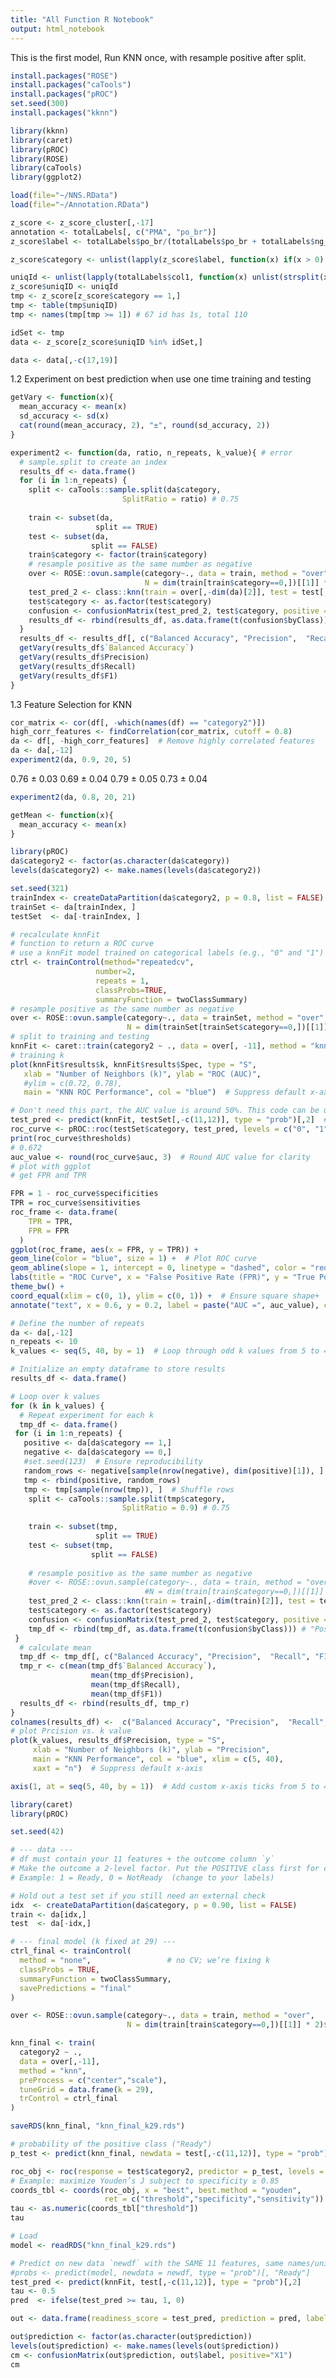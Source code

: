 ---
title: "All Function R Notebook"
output: html_notebook
---

This is the first model, Run KNN once, with resample positive after split.

```{r}

install.packages("ROSE")
install.packages("caTools")
install.packages("pROC")
set.seed(300)
install.packages("kknn")

library(kknn)
library(caret)
library(pROC)
library(ROSE)
library(caTools)
library(ggplot2)
```

```{r}
load(file="~/NNS.RData")
load(file="~/Annotation.RData")
```

```{r}

z_score <- z_score_cluster[,-17]
annotation <- totalLabels[, c("PMA", "po_br")]
z_score$label <- totalLabels$po_br/(totalLabels$po_br + totalLabels$ng_og + 0.0001)

z_score$category <- unlist(lapply(z_score$label, function(x) if(x > 0) {1} else {0})) # 0.5

uniqId <- unlist(lapply(totalLabels$col1, function(x) unlist(strsplit(x, "_"))[[1]]))
z_score$uniqID <- uniqId
tmp <- z_score[z_score$category == 1,]
tmp <- table(tmp$uniqID)
tmp <- names(tmp[tmp >= 1]) # 67 id has 1s, total 110

idSet <- tmp
data <- z_score[z_score$uniqID %in% idSet,]

data <- data[,-c(17,19)]

```




1.2 Experiment on best prediction when use one time training and testing

```{r}
getVary <- function(x){
  mean_accuracy <- mean(x)
  sd_accuracy <- sd(x)
  cat(round(mean_accuracy, 2), "±", round(sd_accuracy, 2))
}
```

```{r}
experiment2 <- function(da, ratio, n_repeats, k_value){ # error
  # sample.split to create an index 
  results_df <- data.frame()
  for (i in 1:n_repeats) {
    split <- caTools::sample.split(da$category, 
                         SplitRatio = ratio) # 0.75
    
    train <- subset(da, 
                   split == TRUE)
    test <- subset(da, 
                  split == FALSE)
    train$category <- factor(train$category)
    # resample positive as the same number as negative
    over <- ROSE::ovun.sample(category~., data = train, method = "over", 
                              N = dim(train[train$category==0,])[[1]] * 2)$data
    test_pred_2 <- class::knn(train = over[,-dim(da)[2]], test = test[,-dim(da)[2]], cl=over$category, k=k_value) 
    test$category <- as.factor(test$category)
    confusion <- confusionMatrix(test_pred_2, test$category, positive = "1")
    results_df <- rbind(results_df, as.data.frame(t(confusion$byClass))) # "Pos Pred Value" is precision
  }
  results_df <- results_df[, c("Balanced Accuracy", "Precision",  "Recall", "F1")]
  getVary(results_df$`Balanced Accuracy`)
  getVary(results_df$Precision)
  getVary(results_df$Recall)
  getVary(results_df$F1)
}
```


1.3 Feature Selection for KNN

```{r}

cor_matrix <- cor(df[, -which(names(df) == "category2")])
high_corr_features <- findCorrelation(cor_matrix, cutoff = 0.8)
da <- df[, -high_corr_features]  # Remove highly correlated features
da <- da[,-12]
experiment2(da, 0.9, 20, 5)
```
0.76 ± 0.03 0.69 ± 0.04 0.79 ± 0.05 0.73 ± 0.04

```{r}
experiment2(da, 0.8, 20, 21)
```

```{r}
getMean <- function(x){
  mean_accuracy <- mean(x)
}

```


```{r}
library(pROC)
da$category2 <- factor(as.character(da$category))
levels(da$category2) <- make.names(levels(da$category2))

set.seed(321)
trainIndex <- createDataPartition(da$category2, p = 0.8, list = FALSE)
trainSet <- da[trainIndex, ]
testSet  <- da[-trainIndex, ]

# recalculate knnFit
# function to return a ROC curve
# use a knnFit model trained on categorical labels (e.g., "0" and "1") to predict probabilities IF the model is trained with classProbs = TRUE in trainControl().
ctrl <- trainControl(method="repeatedcv",
                   number=2, 
                   repeats = 1,
                   classProbs=TRUE, 
                   summaryFunction = twoClassSummary)
# resample positive as the same number as negative
over <- ROSE::ovun.sample(category~., data = trainSet, method = "over", 
                          N = dim(trainSet[trainSet$category==0,])[[1]] * 2)$data
# split to training and testing
knnFit <- caret::train(category2 ~ ., data = over[, -11], method = "knn", trControl = ctrl, tuneLength = 40)
# training k 
plot(knnFit$results$k, knnFit$results$Spec, type = "S",
   xlab = "Number of Neighbors (k)", ylab = "ROC (AUC)",
   #ylim = c(0.72, 0.78),
   main = "KNN ROC Performance", col = "blue")  # Suppress default x-axis

```

```{r}
# Don't need this part, the AUC value is around 50%. This code can be used later. 
test_pred <- predict(knnFit, testSet[,-c(11,12)], type = "prob")[,2]  # Get probability of class "1"
roc_curve <- pROC::roc(testSet$category, test_pred, levels = c("0", "1"))
print(roc_curve$thresholds)
# 0.672
auc_value <- round(roc_curve$auc, 3)  # Round AUC value for clarity
# plot with ggplot
# get FPR and TPR

FPR = 1 - roc_curve$specificities
TPR = roc_curve$sensitivities
roc_frame <- data.frame(
    TPR = TPR,
    FPR = FPR
  )
ggplot(roc_frame, aes(x = FPR, y = TPR)) +
geom_line(color = "blue", size = 1) +  # Plot ROC curve
geom_abline(slope = 1, intercept = 0, linetype = "dashed", color = "red") + 
labs(title = "ROC Curve", x = "False Positive Rate (FPR)", y = "True Positive Rate (TPR)") +
theme_bw() +
coord_equal(xlim = c(0, 1), ylim = c(0, 1)) +  # Ensure square shape+
annotate("text", x = 0.6, y = 0.2, label = paste("AUC =", auc_value), color = "blue", size = 5)  # Add AUC text

```
```{r}
# Define the number of repeats
da <- da[,-12]
n_repeats <- 10
k_values <- seq(5, 40, by = 1)  # Loop through odd k values from 5 to 45

# Initialize an empty dataframe to store results
results_df <- data.frame()

# Loop over k values
for (k in k_values) {
  # Repeat experiment for each k
  tmp_df <- data.frame()
 for (i in 1:n_repeats) {
   positive <- da[da$category == 1,]
   negative <- da[da$category == 0,]
   #set.seed(123)  # Ensure reproducibility
   random_rows <- negative[sample(nrow(negative), dim(positive)[1]), ]  # Select `n` random rows
   tmp <- rbind(positive, random_rows)
   tmp <- tmp[sample(nrow(tmp)), ]  # Shuffle rows
    split <- caTools::sample.split(tmp$category, 
                         SplitRatio = 0.9) # 0.75
    
    train <- subset(tmp, 
                   split == TRUE)
    test <- subset(tmp, 
                  split == FALSE)
    
    # resample positive as the same number as negative
    #over <- ROSE::ovun.sample(category~., data = train, method = "over", 
                              #N = dim(train[train$category==0,])[[1]] * 2)$data
    test_pred_2 <- class::knn(train = train[,-dim(train)[2]], test = test[,-dim(da)[2]], cl=train$category, k=k)
    test$category <- as.factor(test$category)
    confusion <- confusionMatrix(test_pred_2, test$category, positive = "1")
    tmp_df <- rbind(tmp_df, as.data.frame(t(confusion$byClass))) # "Pos Pred Value" is precision
 }
  # calculate mean
  tmp_df <- tmp_df[, c("Balanced Accuracy", "Precision",  "Recall", "F1")]
  tmp_r <- c(mean(tmp_df$`Balanced Accuracy`), 
                  mean(tmp_df$Precision),
                  mean(tmp_df$Recall),
                  mean(tmp_df$F1))
  results_df <- rbind(results_df, tmp_r)
}
colnames(results_df) <-  c("Balanced Accuracy", "Precision",  "Recall", "F1")
# plot Prcision vs. k value
plot(k_values, results_df$Precision, type = "S",
     xlab = "Number of Neighbors (k)", ylab = "Precision",
     main = "KNN Performance", col = "blue", xlim = c(5, 40),
     xaxt = "n")  # Suppress default x-axis

axis(1, at = seq(5, 40, by = 1))  # Add custom x-axis ticks from 5 to 45

```

```{r}
library(caret)
library(pROC)

set.seed(42)

# --- data ---
# df must contain your 11 features + the outcome column `y`
# Make the outcome a 2-level factor. Put the POSITIVE class first for caret’s ROC.
# Example: 1 = Ready, 0 = NotReady  (change to your labels)

# Hold out a test set if you still need an external check
idx  <- createDataPartition(da$category, p = 0.90, list = FALSE)
train <- da[idx,]
test  <- da[-idx,]

# --- final model (k fixed at 29) ---
ctrl_final <- trainControl(
  method = "none",                 # no CV; we’re fixing k
  classProbs = TRUE,
  summaryFunction = twoClassSummary,
  savePredictions = "final"
)

over <- ROSE::ovun.sample(category~., data = train, method = "over", 
                          N = dim(train[train$category==0,])[[1]] * 2)$data

knn_final <- train(
  category2 ~ .,
  data = over[,-11],
  method = "knn",
  preProcess = c("center","scale"),
  tuneGrid = data.frame(k = 29),
  trControl = ctrl_final
)


```

```{r}
saveRDS(knn_final, "knn_final_k29.rds")

```

```{r}
# probability of the positive class ("Ready")
p_test <- predict(knn_final, newdata = test[,-c(11,12)], type = "prob")[, 2]

roc_obj <- roc(response = test$category2, predictor = p_test, levels = rev(levels(test$category2)))
# Example: maximize Youden’s J subject to specificity ≥ 0.85
coords_tbl <- coords(roc_obj, x = "best", best.method = "youden",
                     ret = c("threshold","specificity","sensitivity"))
tau <- as.numeric(coords_tbl["threshold"])
tau


```

```{r}
# Load
model <- readRDS("knn_final_k29.rds")

# Predict on new data `newdf` with the SAME 11 features, same names/units
#probs <- predict(model, newdata = newdf, type = "prob")[, "Ready"]
test_pred <- predict(knnFit, test[,-c(11,12)], type = "prob")[,2]
tau <- 0.5
pred  <- ifelse(test_pred >= tau, 1, 0)

out <- data.frame(readiness_score = test_pred, prediction = pred, label = test$category2)

out$prediction <- factor(as.character(out$prediction))
levels(out$prediction) <- make.names(levels(out$prediction))
cm <- confusionMatrix(out$prediction, out$label, positive="X1")
cm
```